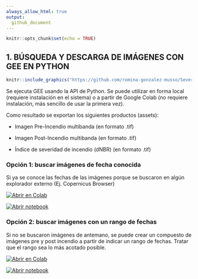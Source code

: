 ```yaml
---
always_allow_html: true
output:
  github_document
---
```


```r
knitr::opts_chunk$set(echo = TRUE)
```

## **1. BÚSQUEDA Y DESCARGA DE IMÁGENES CON GEE EN PYTHON**
```r
knitr::include_graphics("https://github.com/romina-gonzalez-musso/Severidad_incendios/blob/main/_images/2_PyGEE.png")
```


Se ejecuta GEE usando la API de Python. Se puede utilizar en forma local (requiere instalación en el sistema) o a partir de Google Colab (no requiere instalación, más sencillo de usar la primera vez). 

Como resultado se exportan los siguientes productos (assets): 

  - Imagen Pre-Incendio multibanda (en formato .tif)
  
  - Imagen Post-Incendio multibanda (en formato .tif)
  
  - Índice de severidad de incendio (dNBR) (en formato .tif)
  

### **Opción 1: buscar imágenes de fecha conocida**{#Notebook2}

Si ya se conoce las fechas de las imágenes porque se buscaron en algún explorador externo (Ej. Copernicus Browser)

[![Abrir en Colab](https://colab.research.google.com/assets/colab-badge.svg)](https://colab.research.google.com/github/romina-gonzalez-musso/Severidad_incendios/blob/main/Py_R/GEE_dNBR_2_Imagen_seleccionada.ipynb)

[![Abrir notebook](https://img.shields.io/badge/Ver%20Notebook%20en-Jupyter-orange?logo=jupyter)](https://github.com/romina-gonzalez-musso/Severidad_incendios/blob/main/Py_R/GEE_dNBR_2_Imagen_seleccionada.ipynb)

### **Opción 2: buscar imágenes con un rango de fechas**{#Notebook1}

Si no se buscaron imágenes de antemano, se puede crear un compuesto de imágenes pre y post incendio a partir de indicar un rango de fechas. Tratar que el rango sea lo más acotado posible. 

[![Abrir en Colab](https://colab.research.google.com/assets/colab-badge.svg)](https://colab.research.google.com/github/romina-gonzalez-musso/Severidad_incendios/blob/main/Py_R/GEE_dNBR_1_Compuesto_rango_fechas.ipynb)

[![Abrir notebook](https://img.shields.io/badge/Ver%20Notebook%20en-Jupyter-orange?logo=jupyter)](https://github.com/romina-gonzalez-musso/Severidad_incendios/blob/main/Py_R/GEE_dNBR_1_Compuesto_rango_fechas.ipynb)



